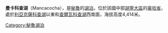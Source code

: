 {{coord|12|01|41|S|75|44|22|W|type:waterbody_region:PE|display=title}}

'''曼卡科查湖'''（Mancacocha），是[[秘魯|秘魯]]的[[湖泊|湖泊]]，位於該國中部[[胡寧大區|胡寧大區]]的[[豪哈省|豪哈省]]，處於[[利亞克薩科查湖|利亞克薩科查湖]]以東和[[查爾瓦科查湖|查爾瓦科查湖]]西南面，海拔高度4,414米。

{{Peru-geo-stub}}
[[Category:秘魯湖泊|Category:秘魯湖泊]]